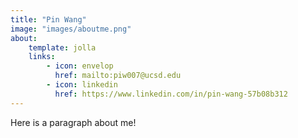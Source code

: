 ```yaml
---
title: "Pin Wang"
image: "images/aboutme.png"
about:
    template: jolla
    links:
        - icon: envelop
          href: mailto:piw007@ucsd.edu
        - icon: linkedin
          href: https://www.linkedin.com/in/pin-wang-57b08b312
---
```


Here is a paragraph about me!
